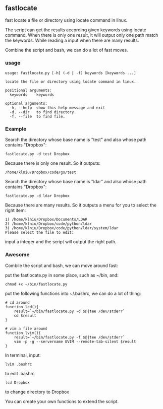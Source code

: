 == fastlocate ==
fast locate a file or directory using locate command in linux.

The script can get the results according given keywords using locate command. When there is only one result, it will output only one path match the keywords. While reading a input when there are many results.

Combine the script and bash, we can do a lot of fast moves.

=== usage ===
<pre>
usage: fastlocate.py [-h] (-d | -f) keywords [keywords ...]

locate the file or directory using locate command in linux.

positional arguments:
  keywords    keywords

optional arguments:
  -h, --help  show this help message and exit
  -d, --dir   to find directory.
  -f, --file  to find file.
</pre>

=== Example ===
Search the directory whose base name is "test" and also whose path contains "Dropbox":
<pre>fastlocate.py -d test Dropbox</pre>

Because there is only one result. So it outputs:
<pre>/home/klniu/Dropbox/code/go/test</pre>

Search the directory whose base name is "ldar" and also whose path contains "Dropbox":
<pre>fastlocate.py -d ldar Dropbox</pre>

Because there are many results. So it outputs a menu for you to select the right item:
<pre>
1) /home/klniu/Dropbox/Documents/LDAR
2) /home/klniu/Dropbox/code/python/ldar
3) /home/klniu/Dropbox/code/python/ldar/system/ldar
Please select the file to edit:
</pre>
input a integer and the script will output the right path.

=== Awesome ===
Combile the script and bash, we can move around fast:

put the fastlocate.py in some place, such as ~/bin, and:
<pre>chmod +x ~/bin/fastlocate.py</pre>

put the following functions into ~/.bashrc, we can do a lot of thing:
<pre>
# cd around 
function lcd(){
    result=`~/bin/fastlocate.py -d $@|tee /dev/stderr`
    cd $result
}

# vim a file around
function lvim(){
    result=`~/bin/fastlocate.py -f $@|tee /dev/stderr`
    vim -p -g --servername GVIM --remote-tab-silent $result
}
</pre>

In terminal, input:
<pre>lvim .bashrc</pre>
to edit .bashrc

<pre>lcd Dropbox</pre>
to change directory to Dropbox

You can create your own functions to extend the script.
